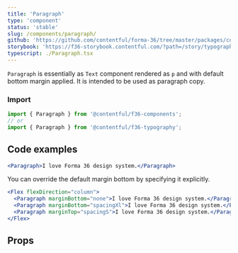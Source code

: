 ```yaml
---
title: 'Paragraph'
type: 'component'
status: 'stable'
slug: /components/paragraph/
github: 'https://github.com/contentful/forma-36/tree/master/packages/components/typography/src'
storybook: 'https://f36-storybook.contentful.com/?path=/story/typography-paragraph--basic'
typescript: ./Paragraph.tsx
---
```


`Paragraph` is essentially as `Text` component rendered as `p` and with default bottom margin applied. It is intended to be used as paragraph copy.

### Import

```js static=true
import { Paragraph } from '@contentful/f36-components';
// or
import { Paragraph } from '@contentful/f36-typography';
```

## Code examples

```jsx
<Paragraph>I love Forma 36 design system.</Paragraph>
```

You can override the default margin bottom by specifying it explicitly.

```jsx
<Flex flexDirection="column">
  <Paragraph marginBottom="none">I love Forma 36 design system.</Paragraph>
  <Paragraph marginBottom="spacingXl">I love Forma 36 design system.</Paragraph>
  <Paragraph marginTop="spacingS">I love Forma 36 design system.</Paragraph>
</Flex>
```

## Props


<Props of="Paragraph" />
